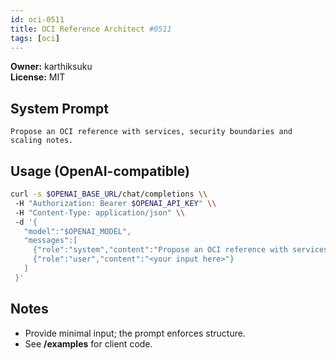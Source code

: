 ```yaml
---
id: oci-0511
title: OCI Reference Architect #0511
tags: [oci]
---
```


**Owner:** karthiksuku  
**License:** MIT

## System Prompt
```text
Propose an OCI reference with services, security boundaries and scaling notes.
```

## Usage (OpenAI-compatible)
```bash
curl -s $OPENAI_BASE_URL/chat/completions \\
 -H "Authorization: Bearer $OPENAI_API_KEY" \\
 -H "Content-Type: application/json" \\
 -d '{
   "model":"$OPENAI_MODEL",
   "messages":[
     {"role":"system","content":"Propose an OCI reference with services, security boundaries and scaling notes."},
     {"role":"user","content":"<your input here>"}
   ]
 }'
```

## Notes
- Provide minimal input; the prompt enforces structure.
- See **/examples** for client code.
